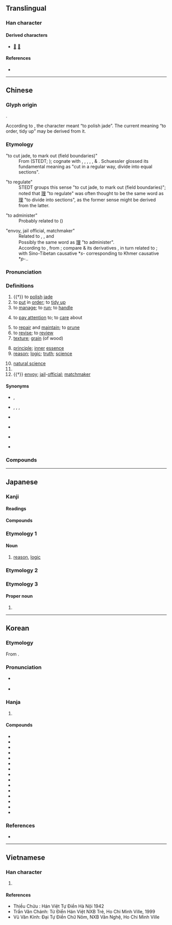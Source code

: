 {{character info}}
==Translingual==
{{stroke order|type=animate}}

===Han character===
{{Han char|rn=96|rad=玉|as=07|sn=11|four=16114|canj=MGWG|ids=⿰王里}}

====Derived characters====
* [[𨤰]] [[𨤻]]

====References====
* {{Han ref|kx=0733.040|dkj=21014|dj=1145.010|hdz=21115.130|uh=7406|ud=29702|bh=B27A|bd=45690}}

----

==Chinese==
{{zh-forms}}

===Glyph origin===
{{Han etym}}
{{Han compound|玉|里|c1=s|c2=p|t1=jade|ls=psc}}.

According to ''{{w|Shuowen Jiezi}}'', the character meant “to polish jade”. The current meaning “to order, tidy up” may be derived from it.

===Etymology===
;"to cut jade, to mark out (field boundaries)"
:From {{inh|zh|sit-pro|*b-rəj||draw, mark, boundary}} (STEDT; {{zh-ref|Schuessler, 2007}}); cognate with {{cog|apt|a-rí||boundary}}, {{cog|lus|ri||boundary, frontier, border}}, {{cog|duu|bri||to write}}, {{cog|mro|pri||to scratch}}, {{cog|bo|འབྲི||to write}}, {{cog|my|ရေး||to write}} & {{m|my|စာရေး||to write, clerk}}. Schuessler glossed its fundamental meaning as "cut in a regular way, divide into equal sections".

;"to regulate"
:STEDT groups this sense "to cut jade, to mark out (field boundaries)"; {{zh-ref|Schuessler (2007)}} noted that [[理]] "to regulate" was often thought to be the same word as [[理]] "to divide into sections", as the former sense might be derived from the latter.

;"to administer"
:Probably related to {{zh-l|釐|to regulate}} ({{zh-ref|Schuessler, 2007}})

;"envoy, jail official, matchmaker"
:Related to {{zh-l|吏|official}}, {{zh-l|史|scribe, historian}}, and {{zh-l|使|tr=shì|ambassador}}
:Possibly the same word as [[理]] "to administer".
:According to {{zh-ref|Schuessler (2007)}}, from {{der|zh|aav}}; compare {{cog|mkh-okm|re||to move, change position}} & its derivatives {{cog|mkh-okm|pre||to send, order, assign, appoint, delegate, use, employ, make}}, in turn related to {{m|mkh-okm|paṃre||to serve; service, duty; servant, delegate, representative, minister}}; with Sino-Tibetan causative *''s-'' corresponding to Khmer causative *''p-''..

===Pronunciation===
{{zh-pron
|m=lǐ
|m-s=
|c=lei5
|c-t=
|g=
|h=pfs=lî
|j=
|mb=lǐ
|md=lī
|mn=lí
|mn-t=li2
|w=3li
|x=
|mc=y
|oc=y
|cat=n,v
}}

===Definitions===
{{zh-hanzi}}

# {{†}} to [[polish]] [[jade]]
# to [[put]] in [[order]]; to [[tidy up]]
# to [[manage]]; to [[run]]; to [[handle]]
# {{lb|zh|usually in negative}} to [[pay attention]] to; to [[care]] about
#: {{zh-x|他們 不 理 我。|They are '''ignoring''' me.}}
#: {{zh-x|佢 連 自己 個 仔 都 唔 理。|He doesn't '''care about''' even his own son.|C}}
# to [[repair]] and [[maintain]]; to [[prune]]
# to [[revise]]; to [[review]]
# [[texture]]; [[grain]] (of wood)
#: {{zh-x|肌理|skin texture}}
# [[principle]]; [[inner]] [[essence]]
# [[reason]]; [[logic]]; [[truth]]; [[science]]
#: {{zh-x|道理|reasoning}}
#: {{zh-x|心理|psychology}}
# [[natural science]]
# {{surname|zh}}
# {{†}} [[envoy]]; [[jail]]-[[official]]; [[matchmaker]]

====Synonyms====
* {{sense|to put in order}} {{zh-l|料理}}, {{zh-l|張羅}}
* {{sense|to manage}} {{zh-l|管理}}, {{q|Classical Chinese}} {{zh-l|亂}}, {{zh-l|統治}}, {{zh-l|治理}}
* {{sense|to pay attention to}}
{{zh-syn-saurus|理睬}}
* {{sense|to repair and maintain}} {{zh-l|修整}}
* {{sense|texture}} {{zh-l|紋路}}
* {{sense|inner essence}}
{{zh-syn-saurus|本性}}

===Compounds===
{{zh-der|理財|理睬|理茬兒|理當|理短|理髮|理該|理合|理化|理會|理家|理解|理科|理虧|理療|理路|理亂|理論|理氣|理屈|理屈詞窮|理事|理順|理所當然|理想|理性|理性認識|理學|理應|理由|理喻|理直氣壯|理智|一貫原理|不傷天理|不受理|不可理喻|不可理解|不告不理|不成道理|不明道理|不理|不理不睬|不理會|不盡道理|不移至理|不講情理|不講道理|不近情理|不達道理|事理|二項定理|井井有理|人事管理|人性管理|付諸不理|代理|代理人|代理商|代理戰爭|以理服人|企業管理|佐理|保健物理|修理|個中道理|倫理|倫理學|倫理道德|偏差理論|做道理|側理紙|傷天害理|入情入理|入理|內閣總理|公理|公開審理|共同代理|再作道理|冷處理|分理|分肌劈理|前理解|副理|劈理|助理|務實生理|勞工管理|協理|即事即理|原理|受理|司理|合情合理|合理|合理化|合理標|合理錯誤|同理|同理心|名理|告理|命理|品理|哲理|問理|喪天害理|因式定理|國務總理|地理|地理位置|地理先生|地理學|地理師|地理景觀|地理環境|地理腳色|地理鬼|大理|大理國|大理寺|大理石|大理縣|大理花|大理菊|大理院|大道理|天文地理|天理|天理不容|天理人情|天理報應|天理循環|天理教|天理昭彰|天理昭昭|天理昭然|天理良心|天理難容|奧理略|妙理|學理|安理會|定理|家庭管理|家庭護理|審理|對理|層理|工作倫理|常理|強詞奪理|影像處理|待理不理|得理|循理|微處理機|心安理得|心理|心理作用|心理健康|心理學|心理年齡|心理建設|心理戰|心理治療|心理測驗|心理療法|心理衛生|心理變態|心理醫生|忍心害理|怡情理性|性理學|悖理違情|情恕理遣|情理|情理難容|愛理不理|慢條斯理|扇形理論|打理|批次處理|按理|掌理|推情準理|推理|推理小說|推理電影|揆情度理|搭理|撥煩理劇|撥煩理難|擘肌分理|據理|據理力爭|據理而爭|攝理|支理|整理|數學原理|數理|文書管理|文書處理|文理|料理|日理萬機|明理|春化處理|昧理|書理|會文切理|有條有理|有理|有理函數|有理化|有理式|有理數|有理無情|朱理安曆|束杖理民|析理|查理定律|校園倫理|校理|核物理學|格物窮理|條理|條理不清|條理井然|條理分明|梳理|棄義背理|樂理|模糊理論|橫蠻無理|檔案管理|正理|民情物理|氣壯理直|汙水處理|沒做道理|沒天理的|沒理會|沒理會處|沒理論|沒道理|治理|法定代理|法理|法理學|流理臺|淨理|清理|清理門戶|湊理|滿理|漫條斯理|無因管理|無理|無理取鬧|無理式|無理數|無理根|照理|熱處理|燮理陰陽|物理|物理光學|物理學|物理性質|物理治療|物理診斷|物理變化|物理量|特別助理|犯法違理|玄理|玄關妙理|理七|理不勝辭|理不忘亂|理事會|理事長|理人|理出頭緒|理刑官|理則|理則學|理問|理固當然|理塞|理妝|理學家|理官|理容|理容院|理屈事窮|理工|理得辭順|理念|理性主義|理性時代|理想主義|理想化|理想國|理所不容|理所必然|理教|理數|理書|理治|理法|理牌|理由書|理番通事|理監事|理直|理窟|理紛解結|理結|理致|理藩院|理解力|理論假設|理論家|理論性|理識|理賠|理過其辭|理院鵲巢|理障|理髮匠|理髮師|理髮師傅|理髮店|理髮廳|理鬍子|理默|生理|生理學|生理年齡|生理時鐘|生理鹽水|申理|畢氏定理|疆理|疏理|病理|病理切片|病理學|病理解剖|盡情盡理|目標管理|直接推理|相應不理|真理|真理報|真理大學|督理|知情達理|研幾析理|社會心理|神理不容|科學管理|積理練識|究理|窮理|窮理盡性|競理|答理|節理|管理|管理員|管理權|管理科學|管理費|系統理論|紋理|純粹理性|結連理|統理|經理|綜理|綱理|緊張理論|緝理|總代理|總理|總理衙門|總經理|置之不理|署理|群眾心理|義理|肌理|肌理豐盈|背理法|脈理|腠理|膩理|臥理|臥理淮陽|自有道理|自理|至理|至理名言|藥理|處理|處理品|襄理|言之成理|言之有理|評理|詞窮理屈|詞窮理盡|詞窮理絕|說理|調理|調理室|論理|論理學|講理|講道理|護理|護理師|讀書明理|變態心理|豈有此理|貝理克|財務管理|資料處理|贊理|超心理學|辦理|辭巧理拙|辭達理舉|近情近理|近理|逆天悖理|逆天背理|逆天違理|逆理違天|通情達理|通理|通達事理|連理|連理枝|連理枝分|道理|達理|違天害理|違天悖理|醫理|閒理會|間接推理|非理就終|順情順理|順理|順理成章|騁強背理|骨牌理論|蠻不講理}}

{{zh-cat|Intermediate}}

----

==Japanese==

===Kanji===
{{ja-kanji|grade=2|rs=玉07}}

====Readings====
{{ja-readings
|goon=り
|kanon=り
|kun=すじ-, ことわり-, おさ-める
|nanori= みち, まろ, まさし, まこと, ひ, のり, に, とおる, ただし, さとる, おさむ, よし, あや
}}

{{attention|ja|may some of these kun readings be nanori readings?}}

====Compounds====
{{col3-u|ja
|{{ja-r|学%理|がく%り}}
|{{ja-r|楽%理|がく%り}}
|{{ja-r|管%理|かん%り}}
|{{ja-r|棋%理|き%り}}
|{{ja-r|義%理|ぎ%り}}
|{{ja-r|教%理|きょう%り}}
|{{ja-r|経%理|けい%り}}
|{{ja-r|原%理|げん%り}}
|{{ja-r|公%理|こう%り}}
|{{ja-r|合%理|ごう%り}}
|{{ja-r|合%理%主%義|ごう%り%しゅ%ぎ}}
|{{ja-r|合%理%的|ごう%り%てき}}
|{{ja-r|事%理|じ%り}}
|{{ja-r|受%理|じゅ%り}}
|{{ja-r|修%理|しゅう%り}}
|{{ja-r|処%理|しょ%り}}
|{{ja-r|条%理|じょう%り}}
|{{ja-r|審%理|しん%り}}
|{{ja-r|心%理|しん%り}}
|{{ja-r|心%理%学|しん%り%がく}}
|{{ja-r|真%理|しん%り}}
|{{ja-r|推%理|すい%り}}
|{{ja-r|性%理%学|せい%り%がく}}
|{{ja-r|整%理|せい%り}}
|{{ja-r|生%理|せい%り}}
|{{ja-r|摂%理|せつ%り}}
|{{ja-r|総%理|そう%り}}
|{{ja-r|代%理|だい%り}}
|{{ja-r|代%理%人|だい%り%にん}}
|{{ja-r|大%理%石|だい%り%せき}}
|{{ja-r|地%理|ち%り}}
|{{ja-r|地%理%学|ち%り%がく}}
|{{ja-r|調%理|ちょう%り}}
|{{ja-r|定%理|てい%り}}
|{{ja-r|哲%理|てつ%り}}
|{{ja-r|天%理|てん%り}}
|{{ja-r|道%理|どう%り}}
|{{ja-r|肌%理|き%り}}
|{{ja-r|非%合%理|ひ%ごう%り}}
|{{ja-r|不%合%理|ふ%ごう%り}}
|{{ja-r|物%理|ぶつ%り}}
|{{ja-r|物%理%学|ぶつ%り%がく}}
|{{ja-r|文%理|ぶん%り}}
|{{ja-r|弁%理|べん%り}}
|{{ja-r|無%理|む%り}}
|{{ja-r|無%理%数|む%り%すう}}
|{{ja-r|有%理%数|ゆう%り%すう}}
|{{ja-r|理%化|り%か}}
|{{ja-r|理%科|り%か}}
|{{ja-r|理%解|り%かい}}
|{{ja-r|理%外|り%がい}}
|{{ja-r|理%学|り%がく}}
|{{ja-r|理%学%博%士|り%がく%はく%し}}
|{{ja-r|理%学%療%法|り%がく%りょう%ほう}}
|{{ja-r|理%官|り%かん}}
|{{ja-r|理%気|り%き}}
|{{ja-r|理%義|り%ぎ}}
|{{ja-r|理%屈|り%くつ}}
|{{ja-r|理%窟|り%くつ}}
|{{ja-r|理%工|り%こう}}
|{{ja-r|理%債|り%せき}}
|{{ja-r|理%財|り%ざい}}
|{{ja-r|理%事|り%じ}}
|{{ja-r|理%実|り%じつ}}
|{{ja-r|理%数|り%すう}}
|{{ja-r|理%勢|り%せい}}
|{{ja-r|理%性|り%せい}}
|{{ja-r|理%想|り%そう}}
|{{ja-r|理%想%郷|り%そう%きょう}}
|{{ja-r|理%想%主%義|り%そう%しゅ%ぎ}}
|{{ja-r|理%知|り%ち}}
|{{ja-r|理%念|り%ねん}}
|{{ja-r|理%髪|り%はつ}}
|{{ja-r|理%蛮|り%ばん}}
|{{ja-r|理%非|り%ひ}}
|{{ja-r|理%不%尽|り%ふ%じん}}
|{{ja-r|理%法|り%ほう}}
|{{ja-r|理%由|り%ゆう}}
|{{ja-r|理%容|り%よう}}
|{{ja-r|理%乱|り%らん}}
|{{ja-r|理%路|り%ろ}}
|{{ja-r|理%論|り%ろん}}
|{{ja-r|料%理|りょう%り}}
|{{ja-r|倫%理|りん%り}}
|{{ja-r|論%理|ろん%り}}
}}

===Etymology 1===
{{ja-kanjitab|り|yomi=o}}

====Noun====
{{ja-noun|り}}

# [[reason]], [[logic]]

===Etymology 2===
{{ja-kanjitab|ことわり|yomi=k}}
{{ja-see|ことわり}}

===Etymology 3===
{{ja-kanjitab|おさむ|yomi=nanori}}

====Proper noun====
{{ja-pos|おさむ|proper}}

# {{given name|ja|male|sort=おさむ}}

{{cln|ja|words with multiple readings}}

----

==Korean==

===Etymology===
From {{der|ko|ltc|-}} {{ltc-l|理}}. {{hanja-hunmong|리〯|lǐ|雜語}}

===Pronunciation===
* {{q|initial position}} {{ko-hanja-pron|이|l=y}}
* {{q|non-initial position}} {{ko-hanja-pron|리}}

===Hanja===
{{ko-hanja-search}}
{{ko-hanja|다스리다|다스릴|리||이}}

# {{hanja form of|[[리]]/[[이]]|[[reason]]; [[logic]]}}

====Compounds====
{{der-top3|Compounds}}
* {{ko-l|관리|管理}}
* {{ko-l|처리|處理}}
* {{ko-l|논리|論理}}
* {{ko-l|도리|道理}}
* {{ko-l|무리|無理}}
* {{ko-l|물리|物理}}
* {{ko-l|심리|心理}}
* {{ko-l|요리|料理}}
* {{ko-l|이념|理念}}
* {{ko-l|이성|理性}}
* {{ko-l|이유|理由}}
* {{ko-l|정리|整理}}
* {{ko-l|지리|地理}}
* {{ko-l|진리|眞理}}
* {{ko-l|총리|總理}}
{{der-bottom}}

===References===
* {{R:hanjadoc|7367}}

----

==Vietnamese==

===Han character===
{{vi-readings|reading=lí, lẽ, nhẽ|rs=玉07}}

# {{rfdef|vi|sort=玉07}}

====References====
* Thiều Chửu : Hán Việt Tự Điển Hà Nội 1942
* Trần Văn Chánh: Từ Điển Hán Việt NXB Trẻ, Ho Chi Minh Ville, 1999
* Vũ Văn Kính: Đại Tự Điển Chữ Nôm, NXB Văn Nghệ, Ho Chi Minh Ville